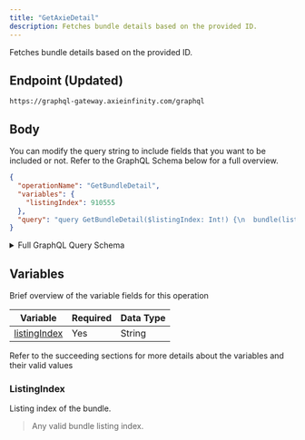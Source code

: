 ```yaml
---
title: "GetAxieDetail"
description: Fetches bundle details based on the provided ID.
---
```


Fetches bundle details based on the provided ID.

## Endpoint (Updated)

```
https://graphql-gateway.axieinfinity.com/graphql
```

## Body

You can modify the query string to include fields that you want to be included or not. Refer to the GraphQL Schema below for a full overview.

```json
{
  "operationName": "GetBundleDetail",
  "variables": {
    "listingIndex": 910555
  },
  "query": "query GetBundleDetail($listingIndex: Int!) {\n  bundle(listingIndex: $listingIndex) {\n    ...BundleDetail\n    __typename\n  }\n}\n\nfragment BundleDetail on Bundle {\n  name\n  owner\n  auction {\n    ...AxieAuction\n    __typename\n  }\n  items {\n    ...LandBundleBrief\n    ...ItemBundleBrief\n    __typename\n  }\n  transferHistory {\n    ...TransferHistoryInSettledAuction\n    __typename\n  }\n  __typename\n}\n\nfragment LandBundleBrief on LandPlot {\n  landType\n  row\n  col\n  __typename\n}\n\nfragment ItemBundleBrief on LandItem {\n  landType\n  name\n  itemAlias\n  rarity\n  figureURL\n  tokenId\n  itemId\n  __typename\n}\n\nfragment AxieAuction on Auction {\n  startingPrice\n  endingPrice\n  startingTimestamp\n  endingTimestamp\n  duration\n  timeLeft\n  currentPrice\n  currentPriceUSD\n  suggestedPrice\n  seller\n  listingIndex\n  state\n  __typename\n}\n\nfragment TransferHistoryInSettledAuction on TransferRecords {\n  total\n  results {\n    ...TransferRecordInSettledAuction\n    __typename\n  }\n  __typename\n}\n\nfragment TransferRecordInSettledAuction on TransferRecord {\n  from\n  to\n  txHash\n  timestamp\n  withPrice\n  withPriceUsd\n  fromProfile {\n    name\n    __typename\n  }\n  toProfile {\n    name\n    __typename\n  }\n  __typename\n}\n"
}
```

<details>
<summary>Full GraphQL Query Schema</summary>  
<p>
&nbsp;

```graphql
query GetBundleDetail($listingIndex: Int!) {
  bundle(listingIndex: $listingIndex) {
    ...BundleDetail
    __typename
  }
}

fragment BundleDetail on Bundle {
  name
  owner
  auction {
    ...AxieAuction
    __typename
  }
  items {
    ...LandBundleBrief
    ...ItemBundleBrief
    __typename
  }
  transferHistory {
    ...TransferHistoryInSettledAuction
    __typename
  }
  __typename
}

fragment LandBundleBrief on LandPlot {
  landType
  row
  col
  __typename
}

fragment ItemBundleBrief on LandItem {
  landType
  name
  itemAlias
  rarity
  figureURL
  tokenId
  itemId
  __typename
}

fragment AxieAuction on Auction {
  startingPrice
  endingPrice
  startingTimestamp
  endingTimestamp
  duration
  timeLeft
  currentPrice
  currentPriceUSD
  suggestedPrice
  seller
  listingIndex
  state
  __typename
}

fragment TransferHistoryInSettledAuction on TransferRecords {
  total
  results {
    ...TransferRecordInSettledAuction
    __typename
  }
  __typename
}

fragment TransferRecordInSettledAuction on TransferRecord {
  from
  to
  txHash
  timestamp
  withPrice
  withPriceUsd
  fromProfile {
    name
    __typename
  }
  toProfile {
    name
    __typename
  }
  __typename
}
```

</p>
</details>

## Variables

Brief overview of the variable fields for this operation

| Variable                      | Required | Data Type |
| ----------------------------- | -------- | --------- |
| [listingIndex](#listingindex) | Yes      | String    |

Refer to the succeeding sections for more details about the variables and their valid values

### ListingIndex

Listing index of the bundle.

> Any valid bundle listing index.
